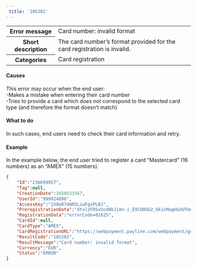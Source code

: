 ```yaml
---  
 title: '105202'  
---  
```

  
<table>
    <tbody>
        <tr>
            <th class="header"><strong>Error message</strong></th>
            <td class="table-content">Card number: invalid format</td>
        </tr>
        <tr>
            <th class="header"><strong>Short description</strong></th>
            <td class="table-content">The card number’s format provided for the card registration is invalid.</td>
        </tr>
        <tr>
            <th class="header"><strong>Categories</strong></th>
            <td class="table-content">  
<div class="label">Card registration</div>
</td>
        </tr>
    </tbody>
</table>  

#### Causes  

This error may occur when the end user:  
-Makes a mistake when entering their card number  
-Tries to provide a card which does not correspond to the selected card type (and therefore the format doesn’t match)  

#### What to do  

In such cases, end users need to check their card information and retry.  

#### Example  

In the example below, the end user tried to register a card “Mastercard” (16 numbers) as an “AMEX” (15 numbers).  
```json API Response
{
    "Id":"236699957",
    "Tag":null,
    "CreationDate":1650633567,
    "UserId":"999924896",
    "AccessKey":"1X0m87dmM2LiwFgxPLBJ",
    "PreregistrationData":"dtxlzFRSvUcdNkJimn-i_E9CO8GG2_UkinMagHuUUTmnXzGFUsakUMAhT2m7ywSD2ddFLVXdicolcUIkv_kKEA",
    "RegistrationData":"errorCode=02625",
    "CardId":null,
    "CardType":"AMEX",
    "CardRegistrationURL":"https://webpayment.payline.com/webpayment/getToken",
    "ResultCode":"105202",
    "ResultMessage":"Card number: invalid format",
    "Currency":"EUR",
    "Status":"ERROR"
}
```